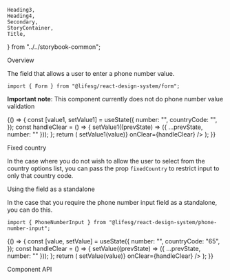     Heading3,
    Heading4,
    Secondary,
    StoryContainer,
    Title,
} from "../../storybook-common";

<Meta title="Form/PhoneNumberInput" component={Form.PhoneNumberInput} />

<Title>Form.PhoneNumberInput</Title>

<Secondary>Overview</Secondary>

The field that allows a user to enter a phone number value.

```tsx
import { Form } from "@lifesg/react-design-system/form";
```

**Important note**: This component currently does not do phone number value validation

<Canvas>
    <Story name="PhoneNumberInput">
        {() => {
            const [value1, setValue1] = useState({
                number: "",
                countryCode: "",
            });
            const handleClear = () => {
                setValue1((prevState) => ({ ...prevState, number: "" }));
            };
            return (
                <StoryContainer>
                    <Container>
                        <Form.PhoneNumberInput
                            label="This is the default state (allow clear enabled)"
                            placeholder="Enter phone number"
                            allowClear
                            value={value1}
                            onChange={(value) => setValue1(value)}
                            onClear={handleClear}
                        />
                        <Form.PhoneNumberInput
                            label="This has searchable option"
                            placeholder="Enter phone number"
                            enableSearch
                        />
                        <Form.PhoneNumberInput
                            label="This is the disabled state"
                            disabled
                            placeholder="Enter phone number"
                        />
                        <Form.PhoneNumberInput
                            label="This is the readonly state"
                            placeholder="Enter phone number"
                            value={{ number: "91234567", countryCode: "+65" }}
                            readOnly
                        />
                        <Form.PhoneNumberInput
                            label="This is the error state"
                            errorMessage="Mobile number is required"
                            placeholder="Enter phone number"
                        />
                    </Container>
                </StoryContainer>
            );
        }}
    </Story>
</Canvas>

<Heading3>Fixed country</Heading3>

In the case where you do not wish to allow the user to select from the country options list,
you can pass the prop `fixedCountry` to restrict input to only that country code.

<Preview>
    <Story name="Fixed country">
        <StoryContainer>
            <Form.PhoneNumberInput
                label="This has a fixed country code"
                placeholder="Enter phone number"
                value={{
                    countryCode: "+65",
                }}
                fixedCountry
            />
        </StoryContainer>
    </Story>
</Preview>

<Heading3>Using the field as a standalone</Heading3>

In the case that you require the phone number input field as a standalone, you can do this.

```tsx
import { PhoneNumberInput } from "@lifesg/react-design-system/phone-number-input";
```

<Preview>
    <Story name="Standalone usage">
        {() => {
            const [value, setValue] = useState({
                number: "",
                countryCode: "65",
            });
            const handleClear = () => {
                setValue((prevState) => ({ ...prevState, number: "" }));
            };
            return (
                <StoryContainer>
                    <Container>
                        <PhoneNumberInput
                            label="This is the phone number input"
                            placeholder="Enter phone number"
                            allowClear={true}
                            enableSearch={true}
                            value={value}
                            onChange={(value) => setValue(value)}
                            onClear={handleClear}
                        />
                    </Container>
                </StoryContainer>
            );
        }}
    </Story>
</Preview>

<Secondary>Component API</Secondary>

<PropsTable />
